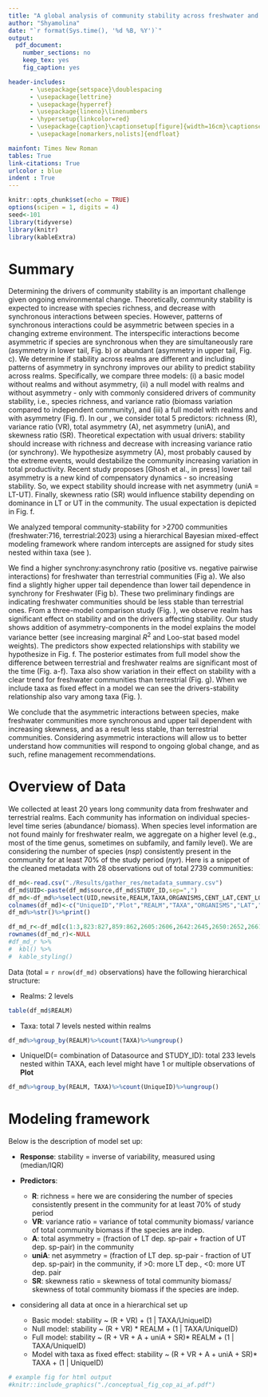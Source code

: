 ```yaml
---
title: "A global analysis of community stability across freshwater and terrestrial realms"
author: "Shyamolina"
date: "`r format(Sys.time(), '%d %B, %Y')`"
output: 
  pdf_document:
    number_sections: no
    keep_tex: yes
    fig_caption: yes

header-includes:
      - \usepackage{setspace}\doublespacing
      - \usepackage{lettrine}
      - \usepackage{hyperref}
      - \usepackage{lineno}\linenumbers
      - \hypersetup{linkcolor=red}
      - \usepackage{caption}\captionsetup[figure]{width=16cm}\captionsetup[figure]{font={stretch=1.5}}\captionsetup[table]{width=16cm}\captionsetup[table]{font={stretch=1.5}} 
      - \usepackage[nomarkers,nolists]{endfloat}

mainfont: Times New Roman 
tables: True
link-citations: True
urlcolor : blue
indent : True
---
```


```r
knitr::opts_chunk$set(echo = TRUE)
options(scipen = 1, digits = 4)
seed<-101
library(tidyverse)
library(knitr)
library(kableExtra)
```

# Summary\label{Abstract}

Determining the drivers of community stability is an important challenge given ongoing environmental change.  Theoretically, community stability is expected to increase with species richness, and decrease with synchronous interactions between species.  However, patterns of synchronous interactions could be asymmetric between species in a changing extreme environment.  The interspecific interactions become asymmetric if species are synchronous when they are simultaneously rare (asymmetry in lower tail, Fig. \ref{fig_concept}b) or abundant (asymmetry in upper tail, Fig. \ref{fig_concept}c). We determine if stability across realms are different and including patterns of asymmetry in synchrony improves our ability to predict stability across realms.  Specifically, we compare three models: (i) a basic model without realms and without asymmetry, (ii) a null model with realms and without asymmetry - only with commonly considered drivers of community stability, i.e., species richness, and variance ratio (biomass variation compared to independent community), and (iii) a full model with realms and with asymmetry (Fig. \ref{fig_concept}f). In our \nameref{Modeling framework}, we consider total 5 predictors: richness (R), variance ratio (VR), total asymmetry (A), net asymmetry (uniA), and skewness ratio (SR). Theoretical expectation with usual drivers: stability should increase with richness and decrease with increasing 
variance ratio (or synchrony). We hypothesize asymmetry (A), most probably caused by the extreme events, would destabilize the community increasing variation in total productivity. Recent study proposes [Ghosh et al., in press] lower tail asymmetry is a new kind of compensatory dynamics - so increasing stability. So, we expect stability should increase with net asymmetry (uniA = LT-UT). Finally, skewness ratio (SR) would influence stability depending on dominance in LT or UT in the community. The usual expectation is depicted in Fig. \ref{fig_concept}f.

We analyzed temporal community-stability for >2700 communities (freshwater:716, terrestrial:2023) using a hierarchical Bayesian mixed-effect modeling framework where random intercepts are assigned for study sites nested within taxa (see \nameref{overdata}). 

We find a higher synchrony:asynchrony ratio (positive vs. negative pairwise interactions) for freshwater than terrestrial communities (Fig \ref{fig_realm_ratio}a). We also find a slightly higher upper tail dependence than lower tail dependence in synchrony for Freshwater (Fig \ref{fig_realm_ratio}b). These two preliminary findings are indicating freshwater communities should be less stable than terrestrial ones. From a three-model comparison study (Fig. \ref{fig_compare_models}), we observe realm has significant effect on stability and on the drivers affecting stability. Our study shows addition of asymmetry-components in the model explains the model variance better (see increasing marginal $R{^2}$ and Loo-stat based model weights). The predictors show expected relationships with stability we hypothesize in Fig. \ref{fig_concept}f. The posterior estimates from full model show the difference between terrestrial and freshwater realms are significant most of the time (Fig. \ref{fig_post_fm}a-f). Taxa also show variation in their effect on stability with a clear trend for freshwater communities than terrestrial (Fig. \ref{fig_post_fm}g). When we include taxa as fixed effect in a model we can see the drivers-stability relationship also vary among taxa (Fig. \ref{fig_taxa_fix}). 

We conclude that the asymmetric interactions between species, make freshwater communities more synchronous and upper tail dependent with increasing skewness, and as a result less stable, than terrestrial communities. Considering asymmetric interactions will allow us to better understand how communities will respond to ongoing global change, and as such, refine management recommendations.


# Overview of Data\label{overdata}

We collected at least 20 years long community data from freshwater and terrestrial realms. Each community has information on individual species-level time series (abundance/ biomass). When species level information are not found mainly for freshwater realm, we aggregate on a higher level (e.g., most of the time genus, sometimes on subfamily, and family level). We are considering the number of species ($nsp$) consistently present in the community for at least $70\%$ of the study period ($nyr$). Here is a snippet of the cleaned metadata with 28 observations out of total 2739 communities:

```r

df_md<-read.csv("./Results/gather_res/metadata_summary.csv")
df_md$UID<-paste(df_md$source,df_md$STUDY_ID,sep=",")
df_md<-df_md%>%select(UID,newsite,REALM,TAXA,ORGANISMS,CENT_LAT,CENT_LONG,nsp,nyr)
colnames(df_md)<-c("UniqueID","Plot","REALM","TAXA","ORGANISMS","LAT","LON","nsp","nyr")
df_md%>%str()%>%print()

df_md_r<-df_md[c(1:3,823:827,859:862,2605:2606,2642:2645,2650:2652,2661:2663),]
rownames(df_md_r)<-NULL
#df_md_r %>%
#  kbl() %>%
#  kable_styling()
```

Data (total = `r nrow(df_md)` observations) have the following hierarchical structure: 

 - Realms: 2 levels
```r
table(df_md$REALM)
```
 - Taxa: total 7 levels nested within realms
```r
df_md%>%group_by(REALM)%>%count(TAXA)%>%ungroup()
```
 - UniqueID(= combination of Datasource and STUDY_ID): total 233 levels nested within TAXA, each level might have 1 or multiple observations of **Plot**
```r
df_md%>%group_by(REALM, TAXA)%>%count(UniqueID)%>%ungroup()
```

# Modeling framework \label{Modeling framework}

Below is the description of model set up:

  - **Response**: stability = inverse of variability, measured using (median/IQR)
  
- **Predictors**:

  - **R**: richness = here we are considering the number of species consistently present in the                       community for at least 70% of study period
  - **VR**: variance ratio = variance of total community biomass/ variance of total community                                         biomass if the species are indep.
  - **A**: total asymmetry = (fraction of LT dep. sp-pair + fraction of UT dep. sp-pair) in the           community
  - **uniA**: net asymmetry = (fraction of LT dep. sp-pair - fraction of UT dep. sp-pair) in the             community, if >0: more LT dep., <0: more UT dep. pair
  - **SR**: skewness ratio = skewness of total community biomass/ skewness of total community                                         biomass if the species are indep.

- considering all data at once in a hierarchical set up

    - Basic model: stability ~ (R + VR) + (1 | TAXA/UniqueID)
    - Null model: stability ~ (R + VR) * REALM + (1 | TAXA/UniqueID)
    - Full model: stability ~ (R + VR + A + uniA + SR)* REALM + (1 | TAXA/UniqueID) 
    - Model with taxa as fixed effect: stability ~ (R + VR + A + uniA + SR)* TAXA + (1 | UniqueID)
    

```r
# example fig for html output
#knitr::include_graphics("./conceptual_fig_cop_ai_af.pdf")
```

\begin{figure}[!ht]
\includegraphics[width=18cm]{./conceptual_fig_cop_ai_af.pdf}
\caption{conceptual figure: patterns of interspecific interactions (a-e), three level of model set up (f). \label{fig_concept}}
\end{figure} 

\begin{figure}[!ht]
\includegraphics[width=18cm]{./Results/gather_res/ratio_for_eachrealm_ai.pdf}
\caption{Synchrony higher than asynchrony and upper tail dominance over lower tail in asymmetry for freshwater than terrestrial communities indicate lower stability for freshwater (could be in suppmat). \label{fig_realm_ratio}}
\end{figure} 

\begin{figure}[!ht]
\includegraphics[width=18cm]{./Results/gather_res/test/model_summary_resfig_ai.pdf}
\caption{Results from three-level model set up. \label{fig_compare_models}}
\end{figure} 

\begin{figure}[!ht]
\includegraphics[width=18cm]{./Results/gather_res/test/fullmodelres.pdf}
\caption{Posterior estimates from full model (green: terrestrial, blue: freshwater, red: terrestrial-freshwater). Point estimates are median values (circles) with
75$\%$ (thickest bars), and 95$\%$ (thinnest bars) uncertainty intervals. \label{fig_post_fm}}
\end{figure} 

\begin{figure}[!ht]
\includegraphics[width=18cm]{./Results/gather_res/taxa_fixedeffect/plot_posterior_pointinterval_ai.pdf}
\caption{Posterior estimate from model using taxa as fixed effect. Point estimates are median values (circles) with 75$\%$ (thickest bars), and 95$\%$ (thinnest bars) uncertainty intervals. (could be in suppmat). \label{fig_taxa_fix}}
\end{figure} 












